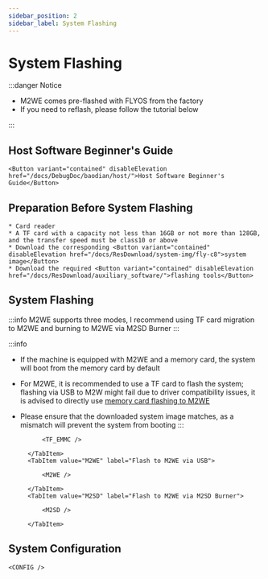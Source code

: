 ```yaml
---
sidebar_position: 2
sidebar_label: System Flashing
---
```









# System Flashing

:::danger Notice

* M2WE comes pre-flashed with FLYOS from the factory
* If you need to reflash, please follow the tutorial below

:::


## Host Software Beginner's Guide

    <Button variant="contained" disableElevation href="/docs/DebugDoc/baodian/host/">Host Software Beginner's Guide</Button>

## Preparation Before System Flashing

    * Card reader
    * A TF card with a capacity not less than 16GB or not more than 128GB, and the transfer speed must be class10 or above
    * Download the corresponding <Button variant="contained" disableElevation href="/docs/ResDownload/system-img/fly-c8">system image</Button>
    * Download the required <Button variant="contained" disableElevation href="/docs/ResDownload/auxiliary_software/">flashing tools</Button>

## System Flashing

:::info
M2WE supports three modes, I recommend using TF card migration to M2WE and burning to M2WE via M2SD Burner
:::

:::info
* If the machine is equipped with M2WE and a memory card, the system will boot from the memory card by default
* For M2WE, it is recommended to use a TF card to flash the system; flashing via USB to M2W might fail due to driver compatibility issues, it is advised to directly use [memory card flashing to M2WE](https://mellow-next.klipper.cn/docs/ProductDoc/SBC/fly-pi-v2/fly-os)
* Please ensure that the downloaded system image matches, as a mismatch will prevent the system from booting
:::

    <Tabs>
        <TabItem value="TF_M2WE" label="Flash to M2WE via TF Card">
            
            <TF_EMMC />

        </TabItem>
        <TabItem value="M2WE" label="Flash to M2WE via USB">
            
            <M2WE />

        </TabItem>
        <TabItem value="M2SD" label="Flash to M2WE via M2SD Burner">
            
            <M2SD />

        </TabItem>
    </Tabs>


## System Configuration

    <CONFIG />